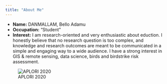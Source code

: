 ```yaml
---
title: "About Me"
---
```


- __Name:__ DANMALLAM, Bello Adamu
- __Occupation:__ "Student"
- __Interest:__ I am research-oriented and very enthusiastic about eduction. I honestly believe that no research question is too complex, and knowledge and research outcomes are meant to be communicated in a simple and engaging way to a wide audience. I have a strong interest in GIS & remote sensing, data science, birds and birdstrike risk assessment. 

![APLORI 2020](me_aplori.jpeg)





